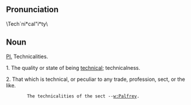 ==Pronunciation==
\Tech`ni*cal"i*ty\

==Noun==

[[Pl.]] Technicalities.

1. The quality or state of being [[technical]]; technicalness.

2. That which is technical, or peculiar to any trade, profession, sect, or the like.

         The technicalities of the sect --[[w:Palfrey]].